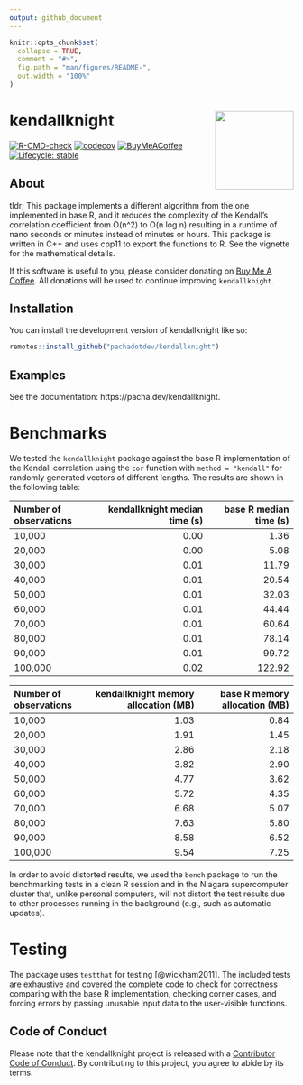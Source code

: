 ```yaml
---
output: github_document
---
```


<!-- README.md is generated from README.Rmd. Please edit that file -->

```r
knitr::opts_chunk$set(
  collapse = TRUE,
  comment = "#>",
  fig.path = "man/figures/README-",
  out.width = "100%"
)
```

# kendallknight <img src="man/figures/logo.svg" align="right" height="139" alt="" />

<!-- badges: start -->
[![R-CMD-check](https://github.com/pachadotdev/kendallknight/actions/workflows/R-CMD-check.yaml/badge.svg)](https://github.com/pachadotdev/kendallknight/actions/workflows/R-CMD-check.yaml)
[![codecov](https://codecov.io/gh/pachadotdev/kendallknight/graph/badge.svg?token=kDP0pWmfRk)](https://codecov.io/gh/pachadotdev/kendallknight)
[![BuyMeACoffee](https://raw.githubusercontent.com/pachadotdev/buymeacoffee-badges/main/bmc-donate-yellow.svg)](https://www.buymeacoffee.com/pacha)
[![Lifecycle: stable](https://img.shields.io/badge/lifecycle-stable-brightgreen.svg)](https://lifecycle.r-lib.org/articles/stages.html#stable)
<!-- badges: end -->

## About

tldr; This package implements a different algorithm from the one implemented in
base R, and it reduces the complexity of the Kendall's correlation coefficient
from O(n^2) to O(n log n) resulting in a runtime of nano seconds or minutes
instead of minutes or hours. This package is written in C++ and uses cpp11 to
export the functions to R. See the vignette for the mathematical details.

If this software is useful to you, please consider donating on
[Buy Me A Coffee](https://buymeacoffee.com/pacha). All donations will
be used to continue improving `kendallknight`.

## Installation

You can install the development version of kendallknight like so:

``` r
remotes::install_github("pachadotdev/kendallknight")
```

## Examples

See the documentation: https://pacha.dev/kendallknight.

# Benchmarks

We tested the `kendallknight` package against the base R implementation of the
Kendall correlation using the `cor` function with `method = "kendall"` for
randomly generated vectors of different lengths. The results are shown in the
following table:

|Number of observations | kendallknight median time (s)| base R median time (s)|
|:----------------------|-----------------------------:|----------------------:|
|10,000                 |                          0.00|                   1.36|
|20,000                 |                          0.00|                   5.08|
|30,000                 |                          0.01|                  11.79|
|40,000                 |                          0.01|                  20.54|
|50,000                 |                          0.01|                  32.03|
|60,000                 |                          0.01|                  44.44|
|70,000                 |                          0.01|                  60.64|
|80,000                 |                          0.01|                  78.14|
|90,000                 |                          0.01|                  99.72|
|100,000                |                          0.02|                 122.92|

|Number of observations | kendallknight memory allocation (MB)| base R memory allocation (MB)|
|:----------------------|------------------------------------:|-----------------------------:|
|10,000                 |                                 1.03|                          0.84|
|20,000                 |                                 1.91|                          1.45|
|30,000                 |                                 2.86|                          2.18|
|40,000                 |                                 3.82|                          2.90|
|50,000                 |                                 4.77|                          3.62|
|60,000                 |                                 5.72|                          4.35|
|70,000                 |                                 6.68|                          5.07|
|80,000                 |                                 7.63|                          5.80|
|90,000                 |                                 8.58|                          6.52|
|100,000                |                                 9.54|                          7.25|

In order to avoid distorted results, we used the `bench` package to run the
benchmarking tests in a clean R session and in the Niagara supercomputer
cluster that, unlike personal computers, will not distort the test results due
to other processes running in the background (e.g., such as automatic updates).

# Testing

The package uses `testthat` for testing [@wickham2011]. The included tests are
exhaustive and covered the complete code to check for correctness comparing with
the base R implementation, checking corner cases, and forcing errors
by passing unusable input data to the user-visible functions.

## Code of Conduct

Please note that the kendallknight project is released with a
[Contributor Code of Conduct](https://contributor-covenant.org/version/2/1/CODE_OF_CONDUCT.html).
By contributing to this project, you agree to abide by its terms.
